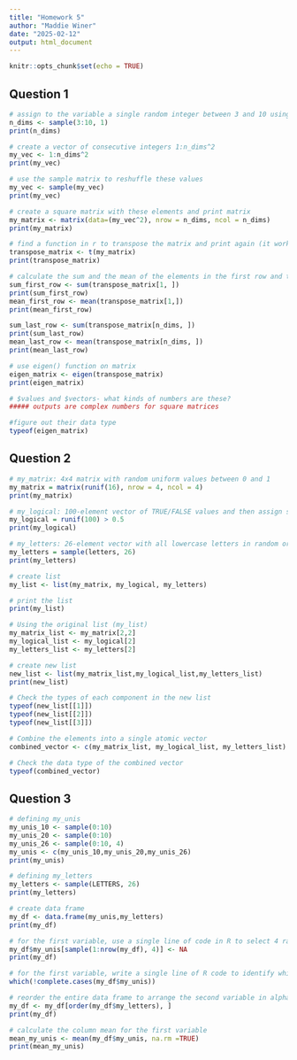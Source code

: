```yaml
---
title: "Homework 5"
author: "Maddie Winer"
date: "2025-02-12"
output: html_document
---
```


```r
knitr::opts_chunk$set(echo = TRUE)
```

**Question 1**
-
```r
# assign to the variable a single random integer between 3 and 10 using sample function
n_dims <- sample(3:10, 1)
print(n_dims)

# create a vector of consecutive integers 1:n_dims^2
my_vec <- 1:n_dims^2
print(my_vec)

# use the sample matrix to reshuffle these values
my_vec <- sample(my_vec)
print(my_vec)

# create a square matrix with these elements and print matrix
my_matrix <- matrix(data=(my_vec^2), nrow = n_dims, ncol = n_dims)
print(my_matrix)

# find a function in r to transpose the matrix and print again (it worked! it transposed the matrix!)
transpose_matrix <- t(my_matrix)
print(transpose_matrix)

# calculate the sum and the mean of the elements in the first row and then the last row
sum_first_row <- sum(transpose_matrix[1, ])
print(sum_first_row)
mean_first_row <- mean(transpose_matrix[1,])
print(mean_first_row)

sum_last_row <- sum(transpose_matrix[n_dims, ])
print(sum_last_row)
mean_last_row <- mean(transpose_matrix[n_dims, ])
print(mean_last_row)

# use eigen() function on matrix
eigen_matrix <- eigen(transpose_matrix)
print(eigen_matrix)

# $values and $vectors- what kinds of numbers are these?
##### outputs are complex numbers for square matrices

#figure out their data type
typeof(eigen_matrix)


```

**Question 2**
-
```r
# my_matrix: 4x4 matrix with random uniform values between 0 and 1
my_matrix = matrix(runif(16), nrow = 4, ncol = 4)
print(my_matrix)

# my_logical: 100-element vector of TRUE/FALSE values and then assign some inequality (0.5)
my_logical = runif(100) > 0.5 
print(my_logical)

# my_letters: 26-element vector with all lowercase letters in random order
my_letters = sample(letters, 26)
print(my_letters)

# create list
my_list <- list(my_matrix, my_logical, my_letters)

# print the list
print(my_list)

# Using the original list (my_list)
my_matrix_list <- my_matrix[2,2]
my_logical_list <- my_logical[2]
my_letters_list <- my_letters[2]

# create new list
new_list <- list(my_matrix_list,my_logical_list,my_letters_list)
print(new_list)

# Check the types of each component in the new list
typeof(new_list[[1]]) 
typeof(new_list[[2]]) 
typeof(new_list[[3]]) 

# Combine the elements into a single atomic vector
combined_vector <- c(my_matrix_list, my_logical_list, my_letters_list)

# Check the data type of the combined vector
typeof(combined_vector)


```


**Question 3**
-

```r
# defining my_unis
my_unis_10 <- sample(0:10)
my_unis_20 <- sample(0:10)
my_unis_26 <- sample(0:10, 4)
my_unis <- c(my_unis_10,my_unis_20,my_unis_26)
print(my_unis)

# defining my_letters
my_letters <- sample(LETTERS, 26)
print(my_letters)

# create data frame
my_df <- data.frame(my_unis,my_letters)
print(my_df)

# for the first variable, use a single line of code in R to select 4 random rows and replace the numerical values in those rows with NA
my_df$my_unis[sample(1:nrow(my_df), 4)] <- NA
print(my_df)

# for the first variable, write a single line of R code to identify which rows have the missing values
which(!complete.cases(my_df$my_unis))

# reorder the entire data frame to arrange the second variable in alphabetical order
my_df <- my_df[order(my_df$my_letters), ]
print(my_df)

# calculate the column mean for the first variable
mean_my_unis <- mean(my_df$my_unis, na.rm =TRUE)
print(mean_my_unis)

```


